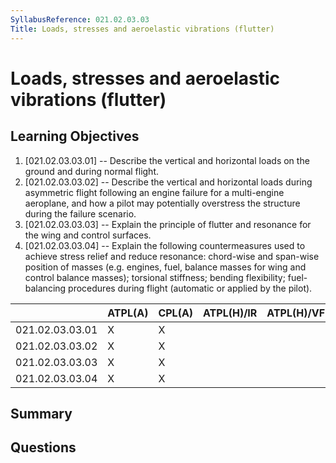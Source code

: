 ```yaml
---
SyllabusReference: 021.02.03.03
Title: Loads, stresses and aeroelastic vibrations (flutter)
---
```


# Loads, stresses and aeroelastic vibrations (flutter)

## Learning Objectives

1. [021.02.03.03.01] -- Describe the vertical and horizontal loads on the ground
   and during normal flight.
2. [021.02.03.03.02] -- Describe the vertical and horizontal loads during
   asymmetric flight following an engine failure for a multi-engine aeroplane,
   and how a pilot may potentially overstress the structure during the failure
   scenario.
3. [021.02.03.03.03] -- Explain the principle of flutter and resonance for the
   wing and control surfaces.
4. [021.02.03.03.04] -- Explain the following countermeasures used to achieve
   stress relief and reduce resonance: chord-wise and span-wise position of
   masses (e.g. engines, fuel, balance masses for wing and control balance
   masses); torsional stiffness; bending flexibility; fuel-balancing procedures
   during flight (automatic or applied by the pilot).

|                 | ATPL(A) | CPL(A) | ATPL(H)/IR | ATPL(H)/VFR | CPL(H) | IR  | CBIR(A) |
| --------------- | ------- | ------ | ---------- | ----------- | ------ | --- | ------- |
| 021.02.03.03.01 | X       | X      |            |             |        |     |         |
| 021.02.03.03.02 | X       | X      |            |             |        |     |         |
| 021.02.03.03.03 | X       | X      |            |             |        |     |         |
| 021.02.03.03.04 | X       | X      |            |             |        |     |         |

## Summary

## Questions
